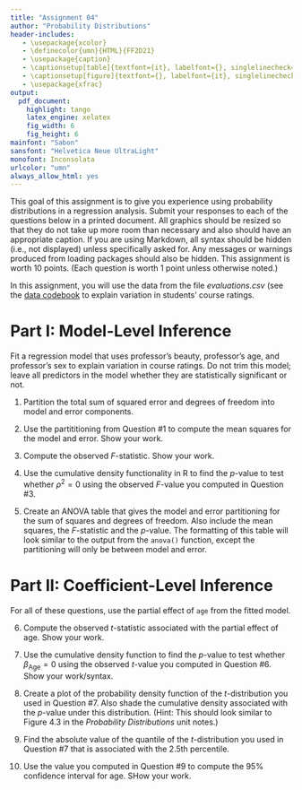 ```yaml
---
title: "Assignment 04"
author: "Probability Distributions"
header-includes:
   - \usepackage{xcolor}
   - \definecolor{umn}{HTML}{FF2D21}
   - \usepackage{caption}
   - \captionsetup[table]{textfont={it}, labelfont={}, singlelinecheck=false, labelsep=newline}
   - \captionsetup[figure]{textfont={}, labelfont={it}, singlelinecheck=false, labelsep=period}
   - \usepackage{xfrac}
output: 
  pdf_document:
    highlight: tango
    latex_engine: xelatex
    fig_width: 6
    fig_height: 6
mainfont: "Sabon"
sansfont: "Helvetica Neue UltraLight"
monofont: Inconsolata
urlcolor: "umn"
always_allow_html: yes
---
```


\frenchspacing

This goal of this assignment is to give you experience using probability distributions in a regression analysis. Submit your responses to each of the questions below in a printed document. All graphics should be resized so that they do not take up more room than necessary and also should have an appropriate caption. If you are using Markdown, all syntax should be hidden (i.e., not displayed) unless specifically asked for. Any messages or warnings produced from loading packages should also be hidden. This assignment is worth 10 points. (Each question is worth 1 point unless otherwise noted.)

In this assignment, you will use the data from the file *evaluations.csv* (see the [data codebook](https://zief0002.github.io/book-8252/data-codebook.html#evaluations) to explain variation in students' course ratings. 


# Part I: Model-Level Inference

Fit a regression model that uses professor's beauty, professor's age, and professor's sex to explain variation in course ratings. Do not trim this model; leave all predictors in the model whether they are statistically significant or not.


1. Partition the total sum of squared error and degrees of freedom into model and error components.

2. Use the partititioning from Question \#1 to compute the mean squares for the model and error. Show your work.

3. Compute the observed $F$-statistic. Show your work.

4. Use the cumulative density functionality in R to find the $p$-value to test whether $\rho^2=0$ using the observed $F$-value you computed in Question \#3.

5. Create an ANOVA table that gives the model and error partitioning for the sum of squares and degrees of freedom. Also include the mean squares, the $F$-statistic and the $p$-value. The formatting of this table will look similar to the output from the `anova()` function, except the partitioning will only be between model and error.


# Part II: Coefficient-Level Inference

For all of these questions, use the partial effect of `age` from the fitted model.

6. Compute the observed $t$-statistic associated with the partial effect of age. Show your work.

7. Use the cumulative density function to find the $p$-value to test whether $\beta_{\mathrm{Age}}=0$ using the observed $t$-value you computed in Question \#6. Show your work/syntax.

8. Create a plot of the probability density function of the $t$-distribution you used in Question \#7. Also shade the cumulative density associated with the $p$-value under this distribution. (Hint: This should look similar to Figure 4.3 in the *Probability Distributions* unit notes.)

9. Find the absolute value of the quantile of the $t$-distribution you used in Question \#7 that is associated with the 2.5th percentile.

10. Use the value you computed in Question \#9 to compute the 95\% confidence interval for age. SHow your work.






